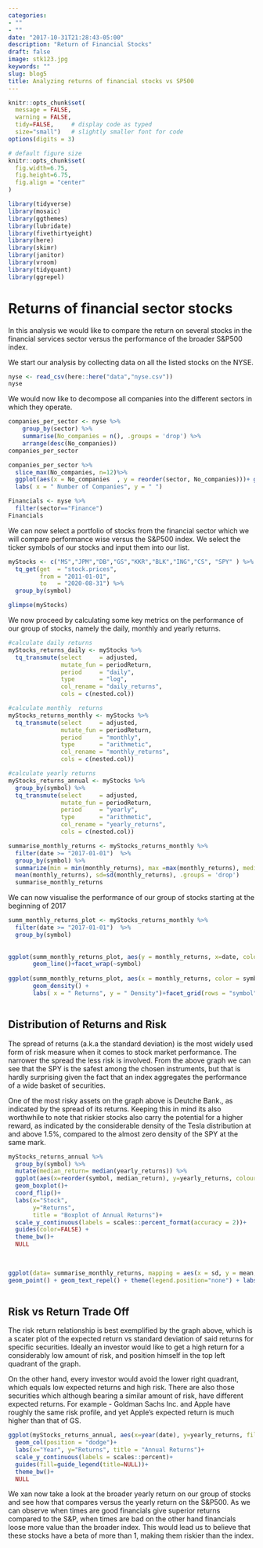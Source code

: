 ```yaml
---
categories:
- ""
- ""
date: "2017-10-31T21:28:43-05:00"
description: "Return of Financial Stocks"
draft: false
image: stk123.jpg
keywords: ""
slug: blog5
title: Analyzing returns of financial stocks vs SP500
---
```



```r
knitr::opts_chunk$set(
  message = FALSE, 
  warning = FALSE, 
  tidy=FALSE,     # display code as typed
  size="small")   # slightly smaller font for code
options(digits = 3)

# default figure size
knitr::opts_chunk$set(
  fig.width=6.75, 
  fig.height=6.75,
  fig.align = "center"
)
```


```r
library(tidyverse)  
library(mosaic)
library(ggthemes)
library(lubridate)
library(fivethirtyeight)
library(here)
library(skimr)
library(janitor)
library(vroom)
library(tidyquant)
library(ggrepel)
```




# Returns of financial sector stocks

In this analysis we would like to compare the return on several stocks in the financial services sector versus the performance of the broader S&P500 index.

We start our analysis by collecting data on all the listed stocks on the NYSE. 

```r
nyse <- read_csv(here::here("data","nyse.csv"))
nyse
```

We would now like to decompose all companies into the different sectors in which they operate. 

```r

companies_per_sector <- nyse %>%
	group_by(sector) %>%
	summarise(No_companies = n(), .groups = 'drop') %>%
	arrange(desc(No_companies))
companies_per_sector

companies_per_sector %>%
  slice_max(No_companies, n=12)%>%
  ggplot(aes(x = No_companies  , y = reorder(sector, No_companies)))+ geom_col(fill="blue") + 
  labs( x = " Number of Companies", y = " ")

Financials <- nyse %>% 
  filter(sector=="Finance")
Financials


```

We can now select a portfolio of stocks from the financial sector which we will compare performance wise versus the S&P500 index. We select the ticker symbols of our stocks and input them into our list. 

```r

myStocks <- c("MS","JPM","DB","GS","KKR","BLK","ING","CS", "SPY" ) %>%
  tq_get(get  = "stock.prices",
         from = "2011-01-01",
         to   = "2020-08-31") %>%
  group_by(symbol) 

glimpse(myStocks) 
```

We now proceed by calculating some key metrics on the performance of our group of stocks, namely the daily, monthly and yearly returns. 

```r
#calculate daily returns
myStocks_returns_daily <- myStocks %>%
  tq_transmute(select     = adjusted, 
               mutate_fun = periodReturn, 
               period     = "daily", 
               type       = "log",
               col_rename = "daily_returns",
               cols = c(nested.col))  

#calculate monthly  returns
myStocks_returns_monthly <- myStocks %>%
  tq_transmute(select     = adjusted, 
               mutate_fun = periodReturn, 
               period     = "monthly", 
               type       = "arithmetic",
               col_rename = "monthly_returns",
               cols = c(nested.col)) 

#calculate yearly returns
myStocks_returns_annual <- myStocks %>%
  group_by(symbol) %>%
  tq_transmute(select     = adjusted, 
               mutate_fun = periodReturn, 
               period     = "yearly", 
               type       = "arithmetic",
               col_rename = "yearly_returns",
               cols = c(nested.col))
```


```r

summarise_monthly_returns <- myStocks_returns_monthly %>%
  filter(date >= "2017-01-01")  %>%
  group_by(symbol) %>%
  summarize(min = min(monthly_returns), max =max(monthly_returns), median =median(monthly_returns), mean=   
  mean(monthly_returns), sd=sd(monthly_returns), .groups = 'drop')
  summarise_monthly_returns


```

We can now visualise the performance of our group of stocks starting at the beginning of 2017 

```r

summ_monthly_returns_plot <- myStocks_returns_monthly %>%
  filter(date >= "2017-01-01")  %>%
  group_by(symbol) 
  
 
ggplot(summ_monthly_returns_plot, aes(y = monthly_returns, x=date, color = symbol, fill=symbol))+     
       geom_line()+facet_wrap(~symbol)
 
ggplot(summ_monthly_returns_plot, aes(x = monthly_returns, color = symbol, fill=symbol))+ 
       geom_density() +
       labs( x = " Returns", y = " Density")+facet_grid(rows = "symbol", scales = "free_y")



```

## Distribution of Returns and Risk

The spread of returns (a.k.a the standard deviation) is the most widely used form of risk measure when it comes to stock market performance. The narrower the spread the less risk is involved. From the above graph we can see that the SPY is the safest among the chosen instruments, but that is hardly surprising given the fact that an index aggregates the performance of a wide basket of securities. 

One of the most risky assets on the graph above is Deutche Bank., as indicated by the spread of its returns. Keeping this in mind its also worthwhile to note that riskier stocks also carry the potential for a higher reward, as indicated by the considerable density of the Tesla distribution at and above 1.5%, compared to the almost zero density of the SPY at the same mark.

```r
 
myStocks_returns_annual %>% 
  group_by(symbol) %>% 
  mutate(median_return= median(yearly_returns)) %>% 
  ggplot(aes(x=reorder(symbol, median_return), y=yearly_returns, colour=symbol)) +
  geom_boxplot()+
  coord_flip()+
  labs(x="Stock", 
       y="Returns", 
       title = "Boxplot of Annual Returns")+
  scale_y_continuous(labels = scales::percent_format(accuracy = 2))+
  guides(color=FALSE) +
  theme_bw()+
  NULL
  
  

```


```r

ggplot(data= summarise_monthly_returns, mapping = aes(x = sd, y = mean, color = symbol, label= symbol)) +
geom_point() + geom_text_repel() + theme(legend.position="none") + labs( x = " Risk ", y = " Return") 



```

## Risk vs Return Trade Off

The risk return relationship is best exemplified by the graph above, which is a scater plot of the expected return vs standard deviation of said returns for specific securities. Ideally an investor would like to get a high return for a considerably low amount of risk, and position himself in the top left quadrant of the graph. 

On the other hand, every investor would avoid the lower right quadrant, which equals low expected returns and high risk. There are also those securities which although bearing a similar amount of risk, have different expected returns. For example - Goldman Sachs Inc. and Apple have roughly the same risk profile, and yet Apple's expected return is much higher than that of GS.

```r
ggplot(myStocks_returns_annual, aes(x=year(date), y=yearly_returns, fill=symbol)) +
  geom_col(position = "dodge")+
  labs(x="Year", y="Returns", title = "Annual Returns")+
  scale_y_continuous(labels = scales::percent)+
  guides(fill=guide_legend(title=NULL))+
  theme_bw()+
  NULL
```
We xan now take a look at the broader yearly return on our group of stocks and see how that compares versus the yearly return on the S&P500. As we can observe when times are good financials give superior returns compared to the S&P, when times are bad on the other hand financials loose more value than the broader index. This would lead us to believe that these stocks have a beta of more than 1, making them riskier than the index. 


